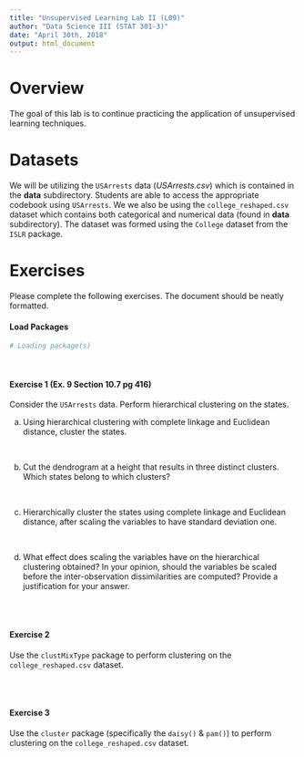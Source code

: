 ```yaml
---
title: "Unsupervised Learning Lab II (L09)"
author: "Data Science III (STAT 301-3)"
date: "April 30th, 2018"
output: html_document
---
```


# Overview

The goal of this lab is to continue practicing the application of unsupervised learning techniques.

# Datasets 

We will be utilizing the `USArrests` data (*USArrests.csv*) which is contained in the **data** subdirectory. Students are able to access the appropriate codebook using `USArrests`. We we also be using the `college_reshaped.csv` dataset which contains both categorical and numerical data (found in **data** subdirectory). The dataset was formed using the `College` dataset from the `ISLR` package.

# Exercises

Please complete the following exercises. The document should be neatly formatted. 

#### Load Packages

```r
# Loading package(s)

```
<br>

#### Exercise 1 (Ex. 9 Section 10.7 pg 416)
Consider the `USArrests` data. Perform hierarchical clustering on the states.

a. Using hierarchical clustering with complete linkage and Euclidean distance, cluster the states.

<br>

b. Cut the dendrogram at a height that results in three distinct clusters. Which states belong to which clusters?

<br>

c. Hierarchically cluster the states using complete linkage and Euclidean distance, after scaling the variables to have standard deviation one.

<br>

d. What effect does scaling the variables have on the hierarchical clustering obtained? In your opinion, should the variables be scaled before the inter-observation dissimilarities are computed? Provide a justification for your answer.


<br><br>

#### Exercise 2
Use the `clustMixType` package to perform clustering on the `college_reshaped.csv` dataset. 

<br><br>

#### Exercise 3
Use the `cluster` package (specifically the `daisy()` & `pam()`) to perform clustering on the `college_reshaped.csv` dataset.
